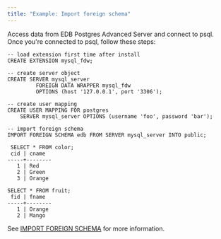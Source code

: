 ```yaml
---
title: "Example: Import foreign schema"
---
```


<div id="example_import_foreign_schema" class="registered_link"></div>

Access data from EDB Postgres Advanced Server and connect to psql. Once you're connected to psql, follow these steps:

```text
-- load extension first time after install
CREATE EXTENSION mysql_fdw;

-- create server object
CREATE SERVER mysql_server
         FOREIGN DATA WRAPPER mysql_fdw
         OPTIONS (host '127.0.0.1', port '3306');

-- create user mapping
CREATE USER MAPPING FOR postgres
    SERVER mysql_server OPTIONS (username 'foo', password 'bar');

-- import foreign schema
IMPORT FOREIGN SCHEMA edb FROM SERVER mysql_server INTO public;

 SELECT * FROM color;
 cid | cname
-----+--------
   1 | Red
   2 | Green
   3 | Orange

SELECT * FROM fruit;
 fid | fname
-----+--------
   1 | Orange
   2 | Mango
```
See [IMPORT FOREIGN SCHEMA](07_configuring_the_mysql_data_adapter/#import-foreign-schema) for more information.